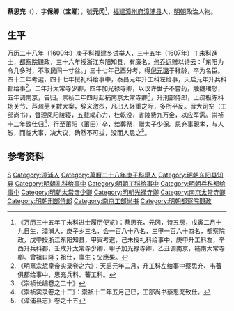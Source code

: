'''蔡思充'''（{{bd|1559年||1642年||}}），字'''保卿'''（'''宝卿'''），號'''元冈'''<ref>《万历三十五年丁未科进士履历便览》：蔡思充，元冈，诗五房，戊寅二月十九日生，漳浦人，庚子乡三名，会一百八十八名，三甲一百六十四名，都察院政，戊申授浙江东阳知县，甲寅考選，己未授礼科给事中，庚申升工科左，辛酉升兵科都，壬戌升太常寺少卿，甲子加光禄寺卿，乙丑调南京，補南太常寺卿。曾祖自隆；祖仕，廪生；父應果。</ref>，[[福建|福建]][[漳州府|漳州府]][[漳浦县|漳浦县]]人，[[明朝|明朝]]政治人物。

== 生平 ==
万历二十八年（1600年）庚子科福建乡试举人，三十五年（1607年）丁未科進士，[[都察院|都察院]]觀政，三十六年授浙江东阳知县，有廉名，[[何乔远|何乔远]]赠以诗云：「东阳为令几多时，不取民间一寸丝。」三十七年己酉分考，得[[倪元璐|倪元璐]]于稚龄，卒为名臣。四十二年考選，四十七年授礼科给事中，泰昌元年升工科左给事，天启元年升兵科都给事<ref>《明熹宗悊皇帝实录卷之六》：天启元年二月，升工科左给事中蔡思充、韦蕃俱都给事中，思充兵科、蕃工科。</ref>，二年升太常寺少卿，四年加光禄寺卿，以议许世子不嘗药，触魏璫怒，五年调南京，告归。崇祯二年四月起補南京太常寺卿<ref>《崇祯长编卷之二十》</ref>，升刑部侍郎，上疏极陈科场关节、芦州芜关數大案，辞义激烈，凡出入轻重之际，多所平反。晉大司空（工部尚书），督理凤阳陵寝，五载竭心力，杜乾没，省陵费九万金，以应军需。崇祯十二年致仕归<ref>《崇祯实录卷之十二》：崇祯十二年五月己巳，工部尚书蔡思充致仕。</ref>，行至莆阳（莆田）卒，给葬祭，赠太子少保。思充事親孝，与人恕，而临大事，决大议，确然不可拔，没而人思之<ref>《漳浦县志》卷之十五</ref>。

==参考资料==
{{reflist}}

{{萬曆三十五年丁未科殿試金榜}}

{{Authority control}}

{{DEFAULTSORT:}}
[[Category:蔡姓|S]]
[[Category:漳浦人|Category:漳浦人]]
[[Category:萬曆二十八年庚子科舉人|Category:萬曆二十八年庚子科舉人]]
[[Category:明朝东阳县知县|Category:明朝东阳县知县]]
[[Category:明朝礼科给事中|Category:明朝礼科给事中]]
[[Category:明朝工科给事中|Category:明朝工科给事中]]
[[Category:明朝兵科都给事中|Category:明朝兵科都给事中]]
[[Category:明朝太常寺少卿|Category:明朝太常寺少卿]]
[[Category:明朝光禄寺卿|Category:明朝光禄寺卿]]
[[Category:南京太常寺卿|Category:南京太常寺卿]]
[[Category:明朝刑部侍郎|Category:明朝刑部侍郎]]
[[Category:南京工部尚书|Category:南京工部尚书]]
[[Category:明朝都察院觀政|Category:明朝都察院觀政]]


{{明朝人物小作品}}